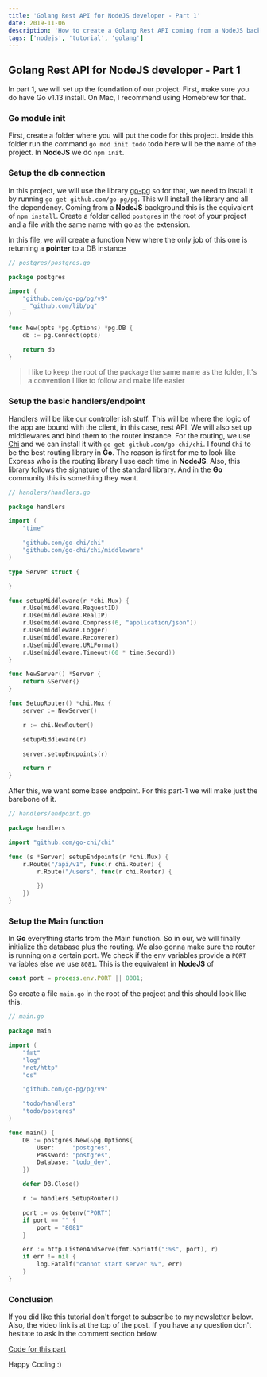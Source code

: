 ```yaml
---
title: 'Golang Rest API for NodeJS developer - Part 1'
date: 2019-11-06
description: 'How to create a Golang Rest API coming from a NodeJS background'
tags: ['nodejs', 'tutorial', 'golang']
---
```



<Youtube videoId="3NLUbS7jy5Q" />

## Golang Rest API for NodeJS developer - Part 1

In part 1, we will set up the foundation of our project. First, make sure you do have Go v1.13 install. On Mac, I recommend using Homebrew for that.

### Go module init

First, create a folder where you will put the code for this project. Inside this folder run the command `go mod init todo` todo here will be the name of the project. In **NodeJS** we do `npm init`.

### Setup the db connection

In this project, we will use the library [go-pg](https://github.com/go-pg/pg) so for that, we need to install it by running `go get github.com/go-pg/pg`. This will install the library and all the dependency.
Coming from a **NodeJS** background this is the equivalent of `npm install`. Create a folder called `postgres` in the root of your project and a file with the same name with go as the extension.

In this file, we will create a function New where the only job of this one is returning a **pointer** to a DB instance

```go
// postgres/postgres.go

package postgres

import (
	"github.com/go-pg/pg/v9"
	_ "github.com/lib/pq"
)

func New(opts *pg.Options) *pg.DB {
	db := pg.Connect(opts)

	return db
}
```

> I like to keep the root of the package the same name as the folder, It's a convention I like to follow and make life easier

### Setup the basic handlers/endpoint

Handlers will be like our controller ish stuff. This will be where the logic of the app are bound with the client, in this case, rest API.
We will also set up middlewares and bind them to the router instance. For the routing, we use [Chi](https://github.com/go-chi/chi) and we can install it with `go get github.com/go-chi/chi`.
I found `Chi` to be the best routing library in **Go**. The reason is first for me to look like Express who is the routing library I use each time in **NodeJS**.
Also, this library follows the signature of the standard library. And in the **Go** community this is something they want.


```go
// handlers/handlers.go

package handlers

import (
	"time"

	"github.com/go-chi/chi"
	"github.com/go-chi/chi/middleware"
)

type Server struct {

}

func setupMiddleware(r *chi.Mux) {
	r.Use(middleware.RequestID)
	r.Use(middleware.RealIP)
	r.Use(middleware.Compress(6, "application/json"))
	r.Use(middleware.Logger)
	r.Use(middleware.Recoverer)
	r.Use(middleware.URLFormat)
	r.Use(middleware.Timeout(60 * time.Second))
}

func NewServer() *Server {
	return &Server{}
}

func SetupRouter() *chi.Mux {
	server := NewServer()

	r := chi.NewRouter()

	setupMiddleware(r)

	server.setupEndpoints(r)

	return r
}
```

After this, we want some base endpoint. For this part-1 we will make just the barebone of it.

```go
// handlers/endpoint.go

package handlers

import "github.com/go-chi/chi"

func (s *Server) setupEndpoints(r *chi.Mux) {
	r.Route("/api/v1", func(r chi.Router) {
		r.Route("/users", func(r chi.Router) {

		})
	})
}
```

### Setup the Main function

In **Go** everything starts from the Main function. So in our, we will finally initialize the database plus the routing.
We also gonna make sure the router is running on a certain port. We check if the env variables provide a `PORT` variables else we use `8081`.
This is the equivalent in **NodeJS** of

```js
const port = process.env.PORT || 8081;
```

So create a file `main.go` in the root of the project and this should look like this.

```go
// main.go

package main

import (
	"fmt"
	"log"
	"net/http"
	"os"

	"github.com/go-pg/pg/v9"

	"todo/handlers"
	"todo/postgres"
)

func main() {
	DB := postgres.New(&pg.Options{
		User:     "postgres",
		Password: "postgres",
		Database: "todo_dev",
	})

	defer DB.Close()

	r := handlers.SetupRouter()

	port := os.Getenv("PORT")
	if port == "" {
		port = "8081"
	}

	err := http.ListenAndServe(fmt.Sprintf(":%s", port), r)
	if err != nil {
		log.Fatalf("cannot start server %v", err)
	}
}

```

### Conclusion

If you did like this tutorial don't forget to subscribe to my newsletter below. Also, the video link is at the top of the post.
If you have any question don't hesitate to ask in the comment section below.

[Code for this part](http://bit.ly/2CnDJpi)

Happy Coding :)
